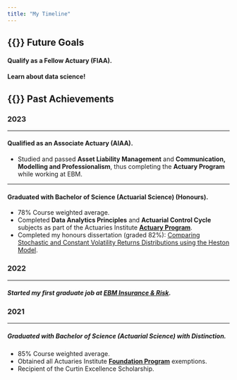 ```yaml
---
title: "My Timeline"
---
```


## {{<fa hourglass-half>}} Future Goals

#### Qualify as a Fellow Actuary (FIAA).

#### Learn about data science!

## {{<fa square-check>}} Past Achievements

### 2023

---

#### Qualified as an Associate Actuary (AIAA).
- Studied and passed **Asset Liability Management** and **Communication, Modelling and Professionalism**, thus completing the **Actuary Program** while working at EBM.

---

#### Graduated with Bachelor of Science (Actuarial Science) (Honours).
- 78% Course weighted average.
- Completed **Data Analytics Principles** and **Actuarial Control Cycle** subjects as part of the Actuaries Institute [**Actuary Program**](https://www.actuaries.asn.au/education-program/actuary-program){target="_blank"}.
- Completed my honours dissertation (graded 82%): [Comparing Stochastic and Constant Volatility Returns Distributions using the Heston Model](https://www.researchgate.net/publication/372915363_Comparing_Stochastic_and_Constant_Volatility_Returns_Distributions_using_the_Heston_Model){target="_blank"}.

### 2022

---

##### Started my first graduate job at [EBM Insurance & Risk](https://www.ebminsurance.com.au/){target="_blank"}.

### 2021

---

##### Graduated with Bachelor of Science (Actuarial Science) with Distinction.
- 85% Course weighted average.
- Obtained all Actuaries Institute [**Foundation Program**](https://www.actuaries.asn.au/education-program/foundation){target="_blank"} exemptions.
- Recipient of the Curtin Excellence Scholarship.